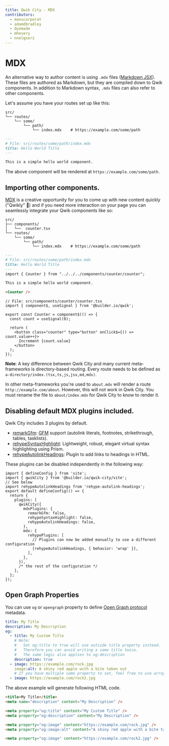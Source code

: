 ```yaml
---
title: Qwik City - MDX
contributors:
  - manucorporat
  - adamdbradley
  - Oyemade
  - mhevery
  - nnelgxorz
---
```


# MDX

An alternative way to author content is using `.mdx` files ([Markdown JSX](https://mdxjs.com/)). These files are authored as Markdown, but they are compiled down to Qwik components. In addition to Markdown syntax, `.mdx` files can also refer to other components.

Let's assume you have your routes set up like this:

```
src/
└── routes/
    └── some/
        └── path/
            └── index.mdx    # https://example.com/some/path
```

```Markdown
---
# File: src/routes/some/path/index.mdx
title: Hello World Title
---

This is a simple hello world component.

```

The above component will be rendered at `https://example.com/some/path`.

## Importing other components.

[MDX](https://mdxjs.com/) is a creative opportunity for you to come up with new content quickly ("Qwikly" 🙂) and if you need more interaction on your page you can seamlessly integrate your Qwik components like so:

```
src/
├── components/
│   └──  counter.tsx
└── routes/
    └── some/
        └── path/
            └── index.mdx    # https://example.com/some/path
```

```Markdown
---
# File: src/routes/some/path/index.mdx
title: Hello World Title
---
import { Counter } from "../../../components/counter/counter";

This is a simple hello world component.

<Counter />

```

```tsx
// File: src/components/counter/counter.tsx
import { component$, useSignal } from '@builder.io/qwik';

export const Counter = component$(() => {
  const count = useSignal(0);

  return (
    <button class="counter" type="button" onClick$={() => count.value++}>
      Increment {count.value}
    </button>
  );
});
```

**Note**: A key difference between Qwik City and many current meta-frameworks is directory-based routing. Every route needs to be defined as `a-directory/index.(tsx,ts,js,jsx,md,mdx)`.

In other meta-frameworks you're used to `about.mdx` will render a route `http://example.com/about`. However, this will not work in Qwik City. You must rename the file to `about/index.mdx` for Qwik City to know to render it.

## Disabling default MDX plugins included.

Qwik City includes 3 plugins by default.

- [remarkGfm](https://github.com/remarkjs/remark-gfm): [GFM](https://github.github.com/gfm/) support (autolink literals, footnotes, strikethrough, tables, tasklists).
- [rehypeSyntaxHighlight](https://github.com/wooorm/refractor): Lightweight, robust, elegant virtual syntax highlighting using Prism.
- [rehypeAutolinkHeadings](https://github.com/rehypejs/rehype-autolink-headings): Plugin to add links to headings in HTML.

These plugins can be disabled independently in the following way:

```tsx
import { defineConfig } from 'vite';
import { qwikCity } from '@builder.io/qwik-city/vite';
// See below
import rehypeAutolinkHeadings from 'rehype-autolink-headings';
export default defineConfig(() => {
  return {
    plugins: [
      qwikCity({
        mdxPlugins: {
          remarkGfm: false,
          rehypeSyntaxHighlight: false,
          rehypeAutolinkHeadings: false,
        },
        mdx: {
          rehypePlugins: [
            // Plugins can now be added manually to use a different configuration
            [rehypeAutolinkHeadings, { behavior: 'wrap' }],
          ],
        },
      }),
      /* the rest of the configuration */
    ],
  };
});
```

## Open Graph Properties

You can use `og` or `opengraph` property to define [Open Graph protocol](https://ogp.me/) metadata.

```yaml
title: My Title
description: My Description
og:
  - title: My Custom Title
    # Note:
    #   Set og:title to true will use outside title property instead.
    #   Therefore you can avoid writing a same title twice.
    #   The same logic also applies to og:description
    description: true
  - image: https://example.com/rock.jpg
    image:alt: A shiny red apple with a bite taken out
    # If you have multiple same property to set, feel free to use arrays.
  - image: https://example.com/rock2.jpg
```

The above example will generate following HTML code.

```HTML
<title>My Title</title>
<meta name="description" content="My Description" />

<meta property="og:title" content="My Custom Title" />
<meta property="og:description" content="My Description" />

<meta property="og:image" content="https://example.com/rock.jpg" />
<meta property="og:image:alt" content="A shiny red apple with a bite taken out" />

<meta property="og:image" content="https://example.com/rock2.jpg" />
```
